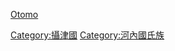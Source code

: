 {{Catnav|頁面分類|人物|各國人物|日本人|日本氏族}}
{{Catnav|頁面分類|...|系譜學|姓氏|日本氏族}}
{{Catnav|頁面分類|...|家世與傳承|家族|日本氏族}}

{{catmore}}
[[category:日本氏族|Otomo]]
[[Category:攝津國|Category:攝津國]]
[[Category:河內國氏族|Category:河內國氏族]]